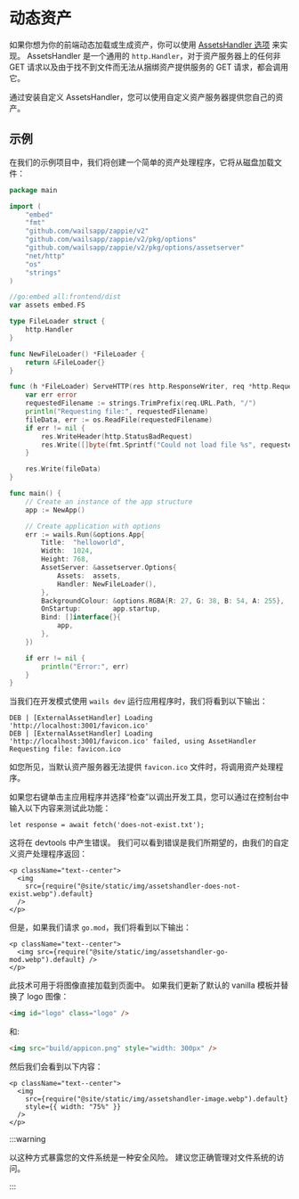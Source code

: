 # 动态资产

如果你想为你的前端动态加载或生成资产，你可以使用 [AssetsHandler 选项](../reference/options#资产处理程序) 来实现。 AssetsHandler 是一个通用的 `http.Handler`，对于资产服务器上的任何非 GET 请求以及由于找不到文件而无法从捆绑资产提供服务的 GET 请求，都会调用它。

通过安装自定义 AssetsHandler，您可以使用自定义资产服务器提供您自己的资产。

## 示例

在我们的示例项目中，我们将创建一个简单的资产处理程序，它将从磁盘加载文件：

```go title=main.go {17-36,49}
package main

import (
    "embed"
    "fmt"
    "github.com/wailsapp/zappie/v2"
    "github.com/wailsapp/zappie/v2/pkg/options"
    "github.com/wailsapp/zappie/v2/pkg/options/assetserver"
    "net/http"
    "os"
    "strings"
)

//go:embed all:frontend/dist
var assets embed.FS

type FileLoader struct {
    http.Handler
}

func NewFileLoader() *FileLoader {
    return &FileLoader{}
}

func (h *FileLoader) ServeHTTP(res http.ResponseWriter, req *http.Request) {
    var err error
    requestedFilename := strings.TrimPrefix(req.URL.Path, "/")
    println("Requesting file:", requestedFilename)
    fileData, err := os.ReadFile(requestedFilename)
    if err != nil {
        res.WriteHeader(http.StatusBadRequest)
        res.Write([]byte(fmt.Sprintf("Could not load file %s", requestedFilename)))
    }

    res.Write(fileData)
}

func main() {
    // Create an instance of the app structure
    app := NewApp()

    // Create application with options
    err := wails.Run(&options.App{
        Title:  "helloworld",
        Width:  1024,
        Height: 768,
        AssetServer: &assetserver.Options{
            Assets:  assets,
            Handler: NewFileLoader(),
        },
        BackgroundColour: &options.RGBA{R: 27, G: 38, B: 54, A: 255},
        OnStartup:        app.startup,
        Bind: []interface{}{
            app,
        },
    })

    if err != nil {
        println("Error:", err)
    }
}
```

当我们在开发模式使用 `wails dev` 运行应用程序时，我们将看到以下输出：

```
DEB | [ExternalAssetHandler] Loading 'http://localhost:3001/favicon.ico'
DEB | [ExternalAssetHandler] Loading 'http://localhost:3001/favicon.ico' failed, using AssetHandler
Requesting file: favicon.ico
```

如您所见，当默认资产服务器无法提供 `favicon.ico` 文件时，将调用资产处理程序。

如果您右键单击主应用程序并选择“检查”以调出开发工具，您可以通过在控制台中输入以下内容来测试此功能：

```
let response = await fetch('does-not-exist.txt');
```

这将在 devtools 中产生错误。 我们可以看到错误是我们所期望的，由我们的自定义资产处理程序返回：

```mdx-code-block
<p className="text--center">
  <img
    src={require("@site/static/img/assetshandler-does-not-exist.webp").default}
  />
</p>
```

但是，如果我们请求 `go.mod`，我们将看到以下输出：

```mdx-code-block
<p className="text--center">
  <img src={require("@site/static/img/assetshandler-go-mod.webp").default} />
</p>
```

此技术可用于将图像直接加载到页面中。 如果我们更新了默认的 vanilla 模板并替换了 logo 图像：

```html
<img id="logo" class="logo" />
```

和:

```html
<img src="build/appicon.png" style="width: 300px" />
```

然后我们会看到以下内容：

```mdx-code-block
<p className="text--center">
  <img
    src={require("@site/static/img/assetshandler-image.webp").default}
    style={{ width: "75%" }}
  />
</p>
```

:::warning

以这种方式暴露您的文件系统是一种安全风险。 建议您正确管理对文件系统的访问。

:::
